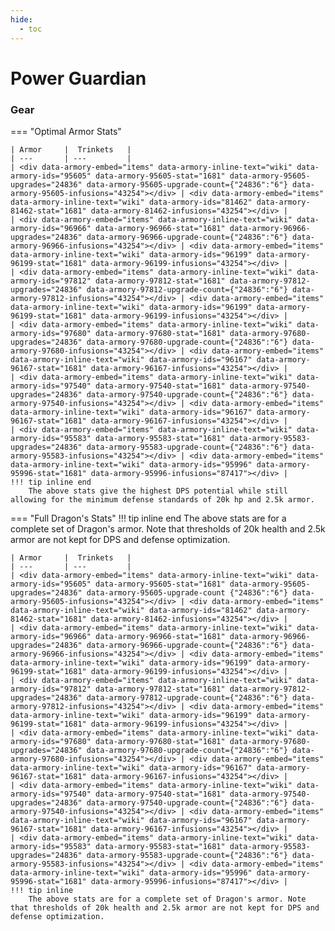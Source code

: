 ```yaml
---
hide:
  - toc
---
```


# Power Guardian

### Gear

=== "Optimal Armor Stats"
	
	| Armor     |  Trinkets   |
	| ---       | ---         |
	| <div data-armory-embed="items" data-armory-inline-text="wiki" data-armory-ids="95605" data-armory-95605-stat="1681" data-armory-95605-upgrades="24836" data-armory-95605-upgrade-count={"24836":"6"} data-armory-95605-infusions="43254"></div> | <div data-armory-embed="items" data-armory-inline-text="wiki" data-armory-ids="81462" data-armory-81462-stat="1681" data-armory-81462-infusions="43254"></div> |
	| <div data-armory-embed="items" data-armory-inline-text="wiki" data-armory-ids="96966" data-armory-96966-stat="1681" data-armory-96966-upgrades="24836" data-armory-96966-upgrade-count={"24836":"6"} data-armory-96966-infusions="43254"></div> | <div data-armory-embed="items" data-armory-inline-text="wiki" data-armory-ids="96199" data-armory-96199-stat="1681" data-armory-96199-infusions="43254"></div> |
	| <div data-armory-embed="items" data-armory-inline-text="wiki" data-armory-ids="97812" data-armory-97812-stat="1681" data-armory-97812-upgrades="24836" data-armory-97812-upgrade-count={"24836":"6"} data-armory-97812-infusions="43254"></div> | <div data-armory-embed="items" data-armory-inline-text="wiki" data-armory-ids="96199" data-armory-96199-stat="1681" data-armory-96199-infusions="43254"></div> |
	| <div data-armory-embed="items" data-armory-inline-text="wiki" data-armory-ids="97680" data-armory-97680-stat="1681" data-armory-97680-upgrades="24836" data-armory-97680-upgrade-count={"24836":"6"} data-armory-97680-infusions="43254"></div> | <div data-armory-embed="items" data-armory-inline-text="wiki" data-armory-ids="96167" data-armory-96167-stat="1681" data-armory-96167-infusions="43254"></div> |
	| <div data-armory-embed="items" data-armory-inline-text="wiki" data-armory-ids="97540" data-armory-97540-stat="1681" data-armory-97540-upgrades="24836" data-armory-97540-upgrade-count={"24836":"6"} data-armory-97540-infusions="43254"></div> | <div data-armory-embed="items" data-armory-inline-text="wiki" data-armory-ids="96167" data-armory-96167-stat="1681" data-armory-96167-infusions="43254"></div> |
	| <div data-armory-embed="items" data-armory-inline-text="wiki" data-armory-ids="95583" data-armory-95583-stat="1681" data-armory-95583-upgrades="24836" data-armory-95583-upgrade-count={"24836":"6"} data-armory-95583-infusions="43254"></div> | <div data-armory-embed="items" data-armory-inline-text="wiki" data-armory-ids="95996" data-armory-95996-stat="1681" data-armory-95996-infusions="87417"></div> |
	!!! tip inline end
		The above stats give the highest DPS potential while still allowing for the minimum defense standards of 20k hp and 2.5k armor. 

=== "Full Dragon's Stats"
	!!! tip inline end
		The above stats are for a complete set of Dragon's armor. Note that thresholds of 20k health and 2.5k armor are not kept for DPS and defense optimization. 
																			
	| Armor     |  Trinkets   |
	| ---       | ---         |
	| <div data-armory-embed="items" data-armory-inline-text="wiki" data-armory-ids="95605" data-armory-95605-stat="1681" data-armory-95605-upgrades="24836" data-armory-95605-upgrade-count {"24836":"6"} data-armory-95605-infusions="43254"></div> | <div data-armory-embed="items" data-armory-inline-text="wiki" data-armory-ids="81462" data-armory-81462-stat="1681" data-armory-81462-infusions="43254"></div> |
	| <div data-armory-embed="items" data-armory-inline-text="wiki" data-armory-ids="96966" data-armory-96966-stat="1681" data-armory-96966-upgrades="24836" data-armory-96966-upgrade-count={"24836":"6"} data-armory-96966-infusions="43254"></div> | <div data-armory-embed="items" data-armory-inline-text="wiki" data-armory-ids="96199" data-armory-96199-stat="1681" data-armory-96199-infusions="43254"></div> |
	| <div data-armory-embed="items" data-armory-inline-text="wiki" data-armory-ids="97812" data-armory-97812-stat="1681" data-armory-97812-upgrades="24836" data-armory-97812-upgrade-count={"24836":"6"} data-armory-97812-infusions="43254"></div> | <div data-armory-embed="items" data-armory-inline-text="wiki" data-armory-ids="96199" data-armory-96199-stat="1681" data-armory-96199-infusions="43254"></div> |
	| <div data-armory-embed="items" data-armory-inline-text="wiki" data-armory-ids="97680" data-armory-97680-stat="1681" data-armory-97680-upgrades="24836" data-armory-97680-upgrade-count={"24836":"6"} data-armory-97680-infusions="43254"></div> | <div data-armory-embed="items" data-armory-inline-text="wiki" data-armory-ids="96167" data-armory-96167-stat="1681" data-armory-96167-infusions="43254"></div> |
	| <div data-armory-embed="items" data-armory-inline-text="wiki" data-armory-ids="97540" data-armory-97540-stat="1681" data-armory-97540-upgrades="24836" data-armory-97540-upgrade-count={"24836":"6"} data-armory-97540-infusions="43254"></div> | <div data-armory-embed="items" data-armory-inline-text="wiki" data-armory-ids="96167" data-armory-96167-stat="1681" data-armory-96167-infusions="43254"></div> |
	| <div data-armory-embed="items" data-armory-inline-text="wiki" data-armory-ids="95583" data-armory-95583-stat="1681" data-armory-95583-upgrades="24836" data-armory-95583-upgrade-count={"24836":"6"} data-armory-95583-infusions="43254"></div> | <div data-armory-embed="items" data-armory-inline-text="wiki" data-armory-ids="95996" data-armory-95996-stat="1681" data-armory-95996-infusions="87417"></div> |
	!!! tip inline
		The above stats are for a complete set of Dragon's armor. Note that thresholds of 20k health and 2.5k armor are not kept for DPS and defense optimization. 
<script async src="https://unpkg.com/armory-embeds@^0.x.x/armory-embeds.js"></script> 
